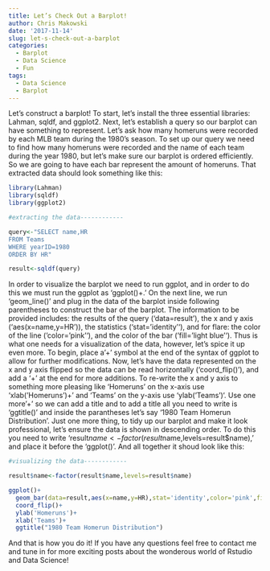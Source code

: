 ```yaml
---
title: Let’s Check Out a Barplot!
author: Chris Makowski
date: '2017-11-14'
slug: let-s-check-out-a-barplot
categories:
  - Barplot
  - Data Science
  - Fun
tags:
  - Data Science
  - Barplot
---
```

Let's construct a barplot! To start, let's install the three essential libraries: Lahman, sqldf, and ggplot2. Next, let's establish a query so our barplot can have something to represent. Let's ask how many homeruns were recorded by each MLB team during the 1980's season. To set up our query we need to find how many homeruns were recorded and the name of each team during the year 1980, but let's make sure our barplot is ordered efficiently. So we are going to have each bar represent the amount of homeruns. That extracted data should look something like this:
```r
library(Lahman)
library(sqldf)
library(ggplot2)

#extracting the data------------

query<-"SELECT name,HR
FROM Teams
WHERE yearID=1980
ORDER BY HR"

result<-sqldf(query)

```
In order to visualize the barplot we need to run ggplot, and in order to do this we must run the ggplot as 'ggplot()+.' On the next line, we run 'geom_line()' and plug in the data of the barplot inside following parentheses to construct the bar of the barplot. The information to be provided includes: the results of the query ('data=result'), the x and y axis ('aes(x=name,y=HR')), the statistics ('stat='identity''), and for flare: the color of the line ('color='pink''), and the color of the bar ('fill='light blue''). Thus is what one needs for a visualization of the data, however, let's spice it up even more. To begin, place a '+' symbol at the end of the syntax of ggplot to allow for further modifications. Now, let's have the data represented on the x and y axis flipped so the data can be read horizontally ('coord_flip()'), and add a '+' at the end for more additions. To re-write the x and y axis to something more pleasing like 'Homeruns' on the x-axis use 'xlab('Homeruns')+' and 'Teams' on the y-axis use 'ylab('Teams')'. Use one more '+' so we can add a title and to add a title all you need to write is 'ggtitle()' and inside the parantheses let's say '1980 Team Homerun Distribution'. Just one more thing, to tidy up our barplot and make it look professional, let's ensure the data is shown in descending order. To do this you need to write 'result$name<-factor(result$name,levels=result$name),' and place it before the 'ggplot()'. And all together it shoud look like this: 

```r
#visualizing the data------------

result$name<-factor(result$name,levels=result$name)

ggplot()+
  geom_bar(data=result,aes(x=name,y=HR),stat='identity',color='pink',fill='light blue')+
  coord_flip()+
  ylab('Homeruns')+
  xlab('Teams')+
  ggtitle("1980 Team Homerun Distribution")

```

And that is how you do it! If you have any questions feel free to contact me and tune in for more exciting posts about the wonderous world of Rstudio and Data Science!
